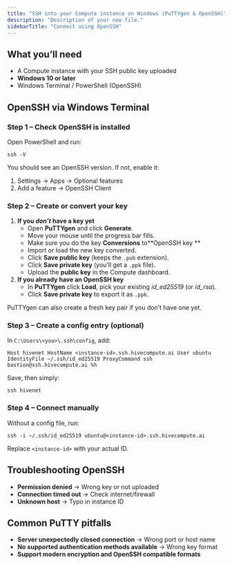```yaml
---
title: "SSH into your Compute instance on Windows (PuTTYgen & OpenSSH)"
description: "Description of your new file."
sidebarTitle: "Connect using OpenSSH"
---
```


## What you’ll need

- A Compute instance with your SSH public key uploaded
- **Windows 10 or later**
- Windows Terminal / PowerShell (OpenSSH)

## OpenSSH via Windows Terminal

###  Step 1 – Check OpenSSH is installed

Open PowerShell and run:

```
ssh -V
```

You should see an OpenSSH version. If not, enable it:

1. Settings → Apps → Optional features
2. Add a feature → OpenSSH Client

###  Step 2 – Create or convert your key

1. **If you _don’t_ have a key yet**
   - Open **PuTTYgen** and click **Generate**.
   - Move your mouse until the progress bar fills.
   - Make sure you do the key **Conversions** to**OpenSSH key ** 
   - Import or load the new key converted.
   - Click **Save public key** (keeps the `.pub` extension).
   - Click **Save private key** (you’ll get a `.ppk` file).
   - Upload the **public key** in the Compute dashboard.
2. **If you already have an OpenSSH key**
   - In **PuTTYgen** click **Load**, pick your existing _id_ed25519_ (or _id_rsa_).
   - Click **Save private key** to export it as `.ppk`.

<Info>
  PuTTYgen can also create a fresh key pair if you don’t have one yet.
</Info>

### Step 3 – Create a config entry (optional)

In `C:\Users\<you>\.ssh\config`, add:

```
Host hivenet HostName <instance-id>.ssh.hivecompute.ai User ubuntu IdentityFile ~/.ssh/id_ed25519 ProxyCommand ssh bastion@ssh.hivecompute.ai %h
```

Save, then simply:

```
ssh hivenet
```

###  Step 4 – Connect manually

Without a config file, run:

```
ssh -i ~/.ssh/id_ed25519 ubuntu@<instance-id>.ssh.hivecompute.ai
```

Replace `<instance-id>` with your actual ID.

##  Troubleshooting OpenSSH

- **Permission denied** → Wrong key or not uploaded
- **Connection timed out** → Check internet/firewall
- **Unknown host** → Typo in instance ID

## Common PuTTY pitfalls

- **Server unexpectedly closed connection** → Wrong port or host name
- **No supported authentication methods available** → Wrong key format
- **Support modern encryption and OpenSSH compatible formats**